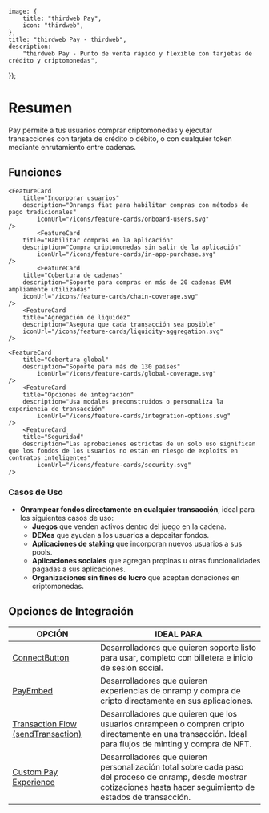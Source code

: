 
	image: {
		title: "thirdweb Pay",
		icon: "thirdweb",
	},
	title: "thirdweb Pay - thirdweb",
	description:
		"thirdweb Pay - Punto de venta rápido y flexible con tarjetas de crédito y criptomonedas",
});

# Resumen

Pay permite a tus usuarios comprar criptomonedas y ejecutar transacciones con tarjeta de crédito o débito, o con cualquier token mediante enrutamiento entre cadenas.

<DocImage src={PayOverviewImage} />

## Funciones

<div
	className="my-4 grid gap-2 md:grid-cols-2 lg:grid-cols-2 "
>
	<FeatureCard
		title="Generar ingresos"
		description="Recibe el 70% de las tarifas en cada transacción de cripto a cripto"
		iconUrl="/icons/feature-cards/earn-money.svg"
	/>

    <FeatureCard
    	title="Incorporar usuarios"
    	description="Onramps fiat para habilitar compras con métodos de pago tradicionales"
    		iconUrl="/icons/feature-cards/onboard-users.svg"
    />
    	    <FeatureCard
    	title="Habilitar compras en la aplicación"
    	description="Compra criptomonedas sin salir de la aplicación"
    		iconUrl="/icons/feature-cards/in-app-purchase.svg"
    />
    		<FeatureCard
    	title="Cobertura de cadenas"
    	description="Soporte para compras en más de 20 cadenas EVM ampliamente utilizadas"
    	iconUrl="/icons/feature-cards/chain-coverage.svg"
    />
    	<FeatureCard
    	title="Agregación de liquidez"
    	description="Asegura que cada transacción sea posible"
    	iconUrl="/icons/feature-cards/liquidity-aggregation.svg"
    />

    <FeatureCard
    	title="Cobertura global"
    	description="Soporte para más de 130 países"
    		iconUrl="/icons/feature-cards/global-coverage.svg"
    />
        <FeatureCard
    	title="Opciones de integración"
    	description="Usa modales preconstruidos o personaliza la experiencia de transacción"
    		iconUrl="/icons/feature-cards/integration-options.svg"
    />
        <FeatureCard
    	title="Seguridad"
    	description="Las aprobaciones estrictas de un solo uso significan que los fondos de los usuarios no están en riesgo de exploits en contratos inteligentes"
    		iconUrl="/icons/feature-cards/security.svg"
    />

</div>

### Casos de Uso

- **Onrampear fondos directamente en cualquier transacción**, ideal para los siguientes casos de uso:
  - **Juegos** que venden activos dentro del juego en la cadena.
  - **DEXes** que ayudan a los usuarios a depositar fondos.
  - **Aplicaciones de staking** que incorporan nuevos usuarios a sus pools.
  - **Aplicaciones sociales** que agregan propinas u otras funcionalidades pagadas a sus aplicaciones.
  - **Organizaciones sin fines de lucro** que aceptan donaciones en criptomonedas.

## Opciones de Integración

| OPCIÓN                                                                                              | IDEAL PARA                                                                                                                               |
| --------------------------------------------------------------------------------------------------- | ----------------------------------------------------------------------------------------------------------------------------------------- |
| [ConnectButton](/connect/pay/get-started#option-1-connectbutton)                                    | Desarrolladores que quieren soporte listo para usar, completo con billetera e inicio de sesión social.                                    |
| [PayEmbed](/connect/pay/get-started#option-2-embed-pay)                                             | Desarrolladores que quieren experiencias de onramp y compra de cripto directamente en sus aplicaciones.                                   |
| [Transaction Flow (sendTransaction)](/connect/pay/get-started#option-3-send-a-transaction-with-pay) | Desarrolladores que quieren que los usuarios onrampeen o compren cripto directamente en una transacción. Ideal para flujos de minting y compra de NFT. |
| [Custom Pay Experience](/connect/pay/build-a-custom-experience)                                     | Desarrolladores que quieren personalización total sobre cada paso del proceso de onramp, desde mostrar cotizaciones hasta hacer seguimiento de estados de transacción. |
